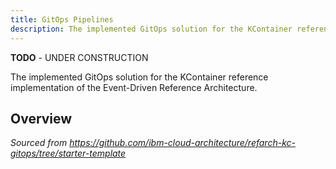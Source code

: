 ```yaml
---
title: GitOps Pipelines
description: The implemented GitOps solution for the KContainer reference implementation of the Event-Driven Reference Architecture.
---
```


<InlineNotification kind="warning"><strong>TODO</strong> - UNDER CONSTRUCTION</InlineNotification>

<PageDescription>
The implemented GitOps solution for the KContainer reference implementation of the Event-Driven Reference Architecture.
</PageDescription>

## Overview

_Sourced from https://github.com/ibm-cloud-architecture/refarch-kc-gitops/tree/starter-template_
